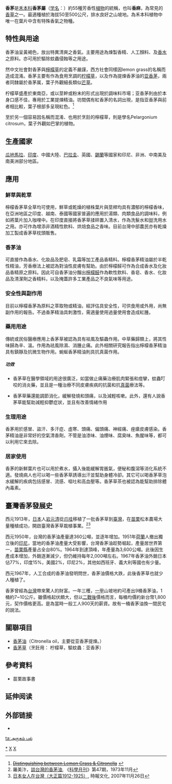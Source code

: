 {{distinguish|茅香}}
{{Automatic taxobox
| taxon = Cymbopogon
| image = YosriNov04Pokok Serai.JPG
|image_caption = ''[[Cymbopogon_citratus|Cymbopogon citratus]]''
| authority = [[Kurt_Sprengel|Spreng.]]
| diversity =約55種
| diversity_link = diversity_link
}}

'''香茅'''是[[禾本科|禾本科]]'''香茅屬'''（[[学名|学名]]：''{{lang|la|Cymbopogon}}''）約55種芳香性[[植物|植物]]的統稱，也叫'''香麻'''，為常見的[[香草|香草]]之一。最適種植於海拔50至500公尺，排水良好之山坡地。為禾本科植物中唯一在葉片中含有特殊香氣之物種。

== 特性與用途 ==
香茅油呈黃褐色，放出特異清爽之香氣。主要用途為煉製香精、人工顏料、及[[香水|香水]]之原料。亦可用於驅除蚊蟲侵蝕等之用途。

然中文社會對香茅與[[檸檬草|檸檬草]]的定義不嚴謹，西方社會同樣因lemon grass的名稱而造成混淆。香茅主要有作為食用烹調的[[柠檬草|柠檬草]]，以及作為提煉香茅油的[[亚香茅|亚香茅]]，兩者同隸屬於香茅属，葉子外觀細長類似[[芒草|芒草]]。

柠檬草盛產於東南亞，或以莖幹或粉末的形式出現於調味料市場；亚香茅則由於本身口感不佳，專用於工業提煉精油。坊間偶有紅香茅的名詞出現，是指亚香茅與前者相比較，葉子根部多呈現紅色。<ref><del>[http://gardeningwithwilson.com/2008/02/04/distinguishing-between-lemon-grass-citronella/ Distinguishing between Lemon Grass & Citronella]</del> {{webarchive|url=https://web.archive.org/web/20131202031625/http://gardeningwithwilson.com/2008/02/04/distinguishing-between-lemon-grass-citronella/ |date=2013-12-02 }}</ref>

至於另一個容易因名稱而混淆、也用於烹飪的檸檬草，則是學名Pelargonium citrosum，葉子外觀如巴掌的植物。

== 生產國家 ==
[[危地马拉|瓜地馬拉]]、[[印度|印度]]、中國大陸、[[巴拉圭|巴拉圭]]、英國、[[斯里蘭卡|錫蘭]]等國家和印尼、非洲、中南美及南美洲部分地區。

== 應用 ==

=== 鮮草與乾草 ===
檸檬香茅草全草均可使用，鮮草或乾燥的植株葉片與莖稈均具有濃郁的檸檬香味，在亞洲地區之印度、越南、泰國等國家普遍的應用於湯類、肉類食品的調味料，例如將葉片加入咖哩中。在印度直接將香茅草揉碎置入清水，作為洗髮水和盥洗用水之用。亦可作為增添非酒精性飲料、烘焙食品之香味。目前台灣中部農民亦有乾燥加工製成香茅草枕頭販售。

=== 香茅油 ===
可直接作為香水、化妝品及肥皂、乳霜等加工產品香精料。檸檬香茅精油屬於半乾性精油，芳香療法上被認為對油性皮膚有幫助。由於檸檬醛可作為合成香水及化妝品香精原之原料。因此可自香茅油分餾出[[檸檬酸|檸檬醛]]作為軟性飲料、香皂、香水、化妝品及清潔劑之香精料，以及掩蓋許多工業產品之不良氣味等用途。

=== 安全性與副作用 ===
目前以檸檬香茅為原料之萃取物或精油，經評估具安全性，可供食用或外用，尚無副作用的報告。不過香茅精油具刺激性，需適量使用過量使用會造成紅腫。

=== 藥用用途 ===
傳統或民俗醫療應用上香茅草被認為具有袪風及驅蟲作用。中草藥歸類上，將其性味歸為辛、溫。作用為祛風除濕、消腫止痛。此外相關研究報告指出檸檬香茅精油具有鎮靜及抗微生物作用。蜿蜒香茅精油則具抗真菌作用。

===== 功效 =====

* 香茅草在醫學領域的用途很廣泛，如當做止痛藥治療肌肉緊張和痙攣，蚊蟲叮咬的消炎藥，並且是一種治療不同皮膚疾病的抗菌和抗[[真菌|真菌]]療法等。

* 香茅草藥還能調節消化，緩解發燒和頭痛，以及減輕咳嗽。此外，還有人說香茅草能幫助減輕抑鬱症狀，並且有改善情緒作用

=== 生理用途 ===
香茅用於感冒、盜汗、多汗症、虛寒、頭痛、偏頭痛、神經痛、痤瘡皮膚感染。香茅精油是非常好的空氣清香劑，不管是油漆味、油煙味、腐臭味、魚腥味等，都可以利用它來去除。

=== 居家使用 ===
香茅的新鮮葉片也可以用於煮水，攝入後能緩解胃脹氣，便秘和腹瀉等消化系統不適。發燒病人也可以喝一些香茅草誘導出汗並幫助身體冷卻。其它可以喝香茅草泡水緩解的疾病包括感冒、流感、嘔吐和高血壓等。香茅草茶也被認為能幫助排除體內毒素。

== 臺灣香茅發展史 ==
西元1913年，[[日本|日本]]人[[岩元清|岩元清]]從[[爪哇|爪哇]]移植了一批香茅草到[[臺灣|臺灣]]，在[[苗栗縣|苗栗]]松本農場大量種植成功，開啟臺灣香茅草栽植事業。<ref>羅美汴，[http://210.60.224.4/ct/content/1973/00110047/0015.htm 談台灣的香茅油]{{dead link|date=2018年2月 |bot=InternetArchiveBot |fix-attempted=yes }}, 《[[科學月刊|科學月刊]]》第47期，1973年11月</ref><ref>[http://www.readingtimes.com.tw/ReadingTimes/ProductPage.aspx?gp=productdetail&cid=mcbc(SellItems)&id=BC0176&p=excerpt&exid=38413 日本女人在台灣（大正篇1912-1925）], 時報文化, 2007年11月26日</ref>

西元1950年，台灣的香茅油產量達360公噸，並逐年增加。1951年[[荷蘭|荷蘭]]人撤出獨立後的[[印尼|印尼]]，當地的香茅油產量大受影響，台灣香茅油趁勢堀起，產量居世界第一，[[苗栗縣|苗栗縣]]產量占全台80%。1964年到達頂峰，年產量為3,600公噸。此後因生產成本增加，外銷逐漸減少，但仍維持每年2,000噸左右。1967年香茅油外銷日本佔77%，印度15%，美國2%，印尼2%，其他如西班牙、義大利等國也有少量。

西元1967年，人工合成的香茅油發明問世，香茅油價格大跌，此後香茅草也就少人種植了。

香茅曾經為[[台灣|台灣]]帶來驚人的財富。一年三穫，[[甲_(單位)|一甲]]山坡地約可產出9桶香茅油，1桶約7~10公斤。雖價格起伏頗大，但以[[臺灣戰後時期|二戰後]]價格而言，每桶均價約新台幣1,800元，契作價格更高。是為當時一般工人900天的薪資。故有一桶香茅油換一間民宅的說法。

== 關聯項目 ==
* [[香茅油|香茅油]]（Citronella oil，主要從亚香茅提煉。）
* [[香茅草|香茅草]]（烹飪用： 柠檬草，驅蚊蟲：亚香茅）

== 參考資料 ==
{{reflist}}
* 苗栗故事書

== 延伸阅读 ==
{{Wikisource further reading}}

== 外部链接 ==
{{Commons category|Cymbopogon}}
{{Wikispecies|Cymbopogon}}
* {{zh-hans}}{{CVH|Cymbopogon}}
{{Taxonbar|from=Q5727732}}

[[Category:香茅屬|*]]
[[Category:香草|X]]
[[Category:藥用植物|X]]

[[ta:அருகம்_புல்|ta:அருகம் புல்]]
